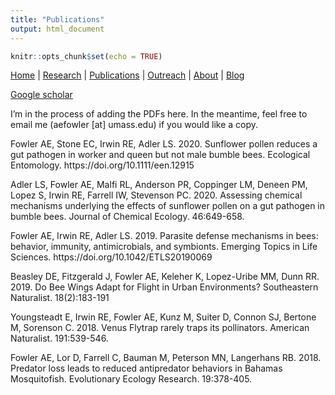 ```yaml
---
title: "Publications"
output: html_document
---
```


```r
knitr::opts_chunk$set(echo = TRUE)
```

[Home](index.html)  |  [Research](research.html)  |  [Publications](pubs.html)  |  [Outreach](outreach.html)  |  [About](about.html) | [Blog](blog.html)

[Google scholar](https://scholar.google.com/citations?user=tSQCC-QAAAAJ&hl=en) <br/>

I'm in the process of adding the PDFs here. In the meantime, feel free to email me (aefowler [at] umass.edu) if you would like a copy. 

Fowler AE, Stone EC, Irwin RE, Adler LS. 2020. Sunflower pollen reduces a gut pathogen in worker and queen but not male bumble bees. Ecological Entomology. https://doi.org/10.1111/een.12915 <br/>

Adler LS, Fowler AE, Malfi RL, Anderson PR, Coppinger LM, Deneen PM, Lopez S, Irwin RE, Farrell IW, Stevenson PC. 2020. Assessing chemical mechanisms underlying the effects of sunflower pollen on a gut pathogen in bumble bees. Journal of Chemical Ecology. 46:649-658.<br/>

Fowler AE, Irwin RE, Adler LS. 2019. Parasite defense mechanisms in bees: behavior, immunity, antimicrobials, and symbionts. Emerging Topics in Life Sciences. https://doi.org/10.1042/ETLS20190069 <br/>

Beasley DE, Fitzgerald J, Fowler AE, Keleher K, Lopez-Uribe MM, Dunn RR. 2019. Do Bee Wings Adapt for Flight in Urban Environments? Southeastern Naturalist. 18(2):183-191 <br/>

Youngsteadt E, Irwin RE, Fowler AE, Kunz M, Suiter D, Connon SJ, Bertone M, Sorenson C. 2018. Venus Flytrap rarely traps its pollinators. American Naturalist. 191:539-546. <br/>

Fowler AE, Lor D, Farrell C, Bauman M, Peterson MN, Langerhans RB. 2018. Predator loss leads to reduced antipredator behaviors in Bahamas Mosquitofish. Evolutionary Ecology Research. 19:378-405.
